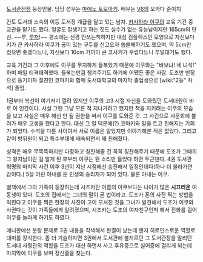 [[도서관전쟁]] 등장인물. 담당 성우는 [[마에노 토모아키]]. 배우는 [[V6]]의 오카다 준이치

칸토 도서대 소속의 이등 도서정 계급을 달고 있는 남자. [[카사하라 이쿠]]의 교육 기간 중 교관을 맡기도 했다. 얼굴도 잘생기고 하는 짓도 실수가 없는 유능남이지만 165cm의 단신. ~~루, [[루저]]!~~ 평소에는 신경 안쓰는척하지만 내심 컴플렉스인 모양으로 자신보다 키가 큰 카사하라 이쿠가 굽이 있는 구두를 신고오자 씁쓸해하기도 했으며, 딱 5cm만 컸으면 좋겠다느니, 자신보다 10cm 가까이 큰 코사키가 부럽다느니 투덜대기도 했다.   

교육 기간과 그 이후에도 이쿠를 무지하게 들볶았기 때문에 이쿠와는 "바보냐! 네 녀석!" 하며 매일 티격태격했다. 들볶는만큼 챙겨주기도 하기에 어쨌든 좋은 사람. 도조반 반장으로 동기이자 절친인 코마키와 함께 도서대학교의 마지막 졸업생으로 [wiki:"2등" 차석] 졸업.

1권부터 복선이 여기저기 깔려 있지만 이쿠의 고3 시절 자신을 도와줬던 도서대원이 바로 이 인간이다. 사실 그땐 그냥 모른 척 지나가려고 했지만 책을 지키려는 이쿠의 모습을 보고 사실은 매우 해선 안 될 권한을 써서 이쿠를 도와준 것. 그 사건으로 사문회에 불려가 매우 고생을 했다고 한다. 
대신 그 일 덕분에(?) 코마키와 말을 트고 친해지는 기회가 되었다. 수석을 다툰 사이여서 서로 이름은 알았지만 이야기해본 적은 없었다. 그리고 같이 방위원이 되고 특수부대에 배속되면서 꽤 친해졌다.

성격은 매우 무뚝뚝하지만 다정하고 칭찬해줄 건 꼭꼭 칭찬해주기 때문에 도조가 그때의 그 왕자님이란 걸 알게 된 후부터 이쿠는 뭔 소리만 들었다 하면 두근댄다. 
4권 도서관 혁명의 마지막 사건 이후 3년이 지난 시점에선 승진해서 일정인데다(하나 더 올라가면 감이다.) 5살 어린 아내를 둔 인생의 승리자가 되어 있다. 물론 아내는 이쿠.

별책에서 그의 가족이 등장하는데 시즈카란 이름의 이쿠보다는 나이가 많은 '''시끄러운''' 여동생이 있다. 도조의 집에서는 그녀의 말이 곧 법이라고. 도조가 폰의 사진 찍는 방법을 익힌다고 이쿠를 찍은 한장의 사진이 고이 모셔진 것을 그녀가 발견해서 도조가 이쿠와 사귄다는 것이 가족들에게 알려졌으며, 시즈카는 도조의 여자친구인척 해서 전화를 걸어 이쿠를 놀라게 하기도 하였다.

애니판에선 분량 문제로 3권 내용을 각색해서 완결이 났는데 왠지 히로인스로운 역할로 대미를 장식한다. 좀 더 기술하자면 3권에서 도서관에 불지르던 그 도서관장을 말리던 도서대 사령관의 역할을 도조가 대신 하면서 사고 후유증으로 실어증에 걸리게 되는데 마지막에 이쿠를 보며 정신줄을 찾는다.
